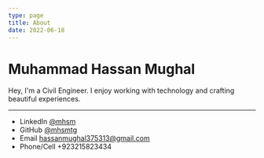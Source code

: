 ```yaml
---
type: page
title: About
date: 2022-06-18
---
```


# Muhammad Hassan Mughal

Hey, I'm a Civil Engineer. I enjoy working with technology and crafting beautiful experiences.


---

- LinkedIn [@mhsm](https://linkedin.com/in/mhsm)
- GitHub [@mhsmtg](https://github.com/mhsmtg)
- Email hassanmughal375313@gmail.com
- Phone/Cell +923215823434
